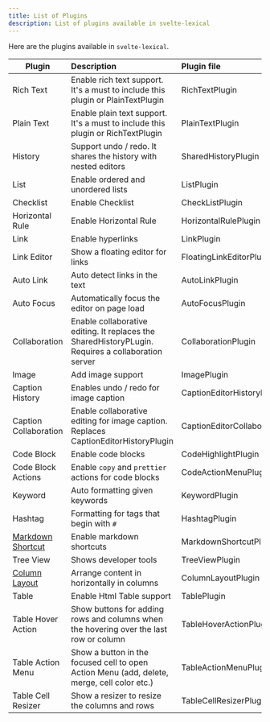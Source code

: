 ```yaml
---
title: List of Plugins
description: List of plugins available in svelte-lexical
---
```


Here are the plugins available in `svelte-lexical`.

| Plugin                                  | Description                                                                                        | Plugin file                      | Dependencies                     |
| --------------------------------------- | :------------------------------------------------------------------------------------------------- | :------------------------------- | :------------------------------- |
| Rich Text                               | Enable rich text support. It's a must to include this plugin or PlainTextPlugin                    | RichTextPlugin                   |                                  |
| Plain Text                              | Enable plain text support. It's a must to include this plugin or RichTextPlugin                    | PlainTextPlugin                  |                                  |
| History                                 | Support undo / redo. It shares the history with nested editors                                     | SharedHistoryPlugin              |                                  |
| List                                    | Enable ordered and unordered lists                                                                 | ListPlugin                       |                                  |
| Checklist                               | Enable Checklist                                                                                   | CheckListPlugin                  |                                  |
| Horizontal Rule                         | Enable Horizontal Rule                                                                             | HorizontalRulePlugin             |                                  |
| Link                                    | Enable hyperlinks                                                                                  | LinkPlugin                       |                                  |
| Link Editor                             | Show a floating editor for links                                                                   | FloatingLinkEditorPlugin         | LinkPlugin                       |
| Auto Link                               | Auto detect links in the text                                                                      | AutoLinkPlugin                   |                                  |
| Auto Focus                              | Automatically focus the editor on page load                                                        | AutoFocusPlugin                  |                                  |
| Collaboration                           | Enable collaborative editing. It replaces the SharedHistoryPLugin. Requires a collaboration server | CollaborationPlugin              |                                  |
| Image                                   | Add image support                                                                                  | ImagePlugin                      |                                  |
| Caption History                         | Enables undo / redo for image caption                                                              | CaptionEditorHistoryPlugin       | ImagePlugin                      |
| Caption Collaboration                   | Enable collaborative editing for image caption. Replaces CaptionEditorHistoryPlugin                | CaptionEditorCollaborationPlugin | ImagePlugin                      |
| Code Block                              | Enable code blocks                                                                                 | CodeHighlightPlugin              |                                  |
| Code Block Actions                      | Enable `copy` and `prettier` actions for code blocks                                               | CodeActionMenuPlugin             | CodeHighlightPlugin              |
| Keyword                                 | Auto formatting given keywords                                                                     | KeywordPlugin                    |                                  |
| Hashtag                                 | Formatting for tags that begin with `#`                                                            | HashtagPlugin                    |                                  |
| [Markdown Shortcut](markdown-shortcuts) | Enable markdown shortcuts                                                                          | MarkdownShortcutPlugin           | Depends on the transformers used |
| Tree View                               | Shows developer tools                                                                              | TreeViewPlugin                   |                                  |
| [Column Layout](column-layout)          | Arrange content in horizontally in columns                                                         | ColumnLayoutPlugin               |                                  |
| Table                                   | Enable Html Table support                                                                          | TablePlugin                      |                                  |
| Table Hover Action                      | Show buttons for adding rows and columns when the hovering over the last row or column             | TableHoverActionPlugin           | TablePlugin                      |
| Table Action Menu                       | Show a button in the focused cell to open Action Menu (add, delete, merge, cell color etc.)        | TableActionMenuPlugin            | TablePlugin                      |
| Table Cell Resizer                      | Show a resizer to resize the columns and rows                                                      | TableCellResizerPlugin           | TablePlugin                      |
